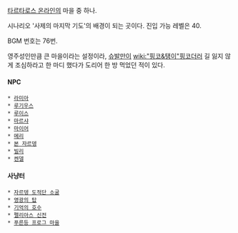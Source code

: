 [[타르타로스 온라인]]의 마을 중 하나.

시나리오 '사제의 마지막 기도'의 배경이 되는 곳이다. 진입 가능 레벨은 40.

BGM 번호는 76번.

영주성인만큼 큰 마을이라는 설정이라, [[슈발만]]이 [[wiki:"핑코&탱이"핑코]]더러 길 잃지 않게 조심하라고 한 마디 했다가 도리어 한 방 먹었던 적이 있다.

==== NPC ====
 * [[라미아]]
 * [[루기우스]]
 * [[루이스]]
 * [[마르샤]]
 * [[마이어]]
 * [[메리]]
 * [[본 자르뎅]]
 * [[빌리]]
 * [[켄델]]

==== 사냥터 ====
 * [[자르뎅 도적단 소굴]]
 * [[영광의 탑]]
 * [[기억의 호수]]
 * [[펠리아스 신전]]
 * [[푸른등 프로그 마을]]

